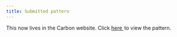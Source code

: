 ```yaml
---
title: Submitted pattern
---
```



This now lives in the Carbon website.
Click <a href="https://www.carbondesignsystem.com/experimental/export-pattern" target="_blank">
here <Launch16 fill="currentColor" style="vertical-align:middle; margin: 0 2px 2px 0"/></a>
to view the pattern.
